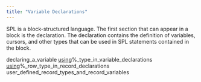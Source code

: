 ```yaml
---
title: "Variable Declarations"
---
```


SPL is a block-structured language. The first section that can appear in a block is the declaration. The declaration contains the definition of variables, cursors, and other types that can be used in SPL statements contained in the block.

<div class="toctree" data-maxdepth="3">

declaring_a_variable [using]()%_type_in_variable_declarations [using]()%_row_type_in_record_declarations user_defined_record_types_and_record_variables

</div>
